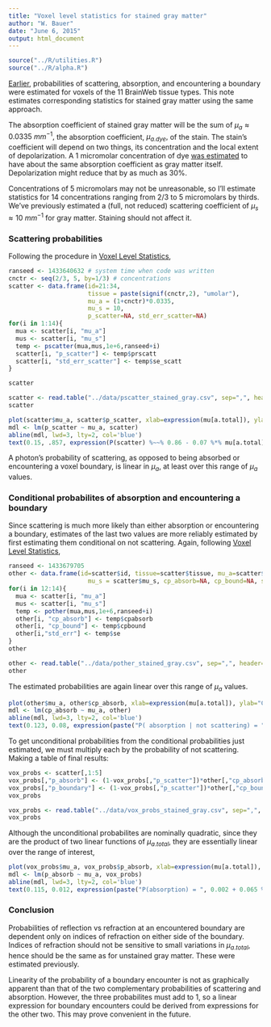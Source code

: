 ```yaml
---
title: "Voxel level statistics for stained gray matter"
author: "W. Bauer"
date: "June 6, 2015"
output: html_document
---
```


```r
source("../R/utilities.R")
source("../R/alpha.R")
```

[Earlier](voxel_level_stats.html), probabilities of scattering, absorption, and encountering a boundary were estimated for voxels of the 11 BrainWeb tissue types. This note estimates corresponding statistics for stained gray matter using the same approach.

The absorption coefficient of stained gray matter will be the sum of $\mu_a \approx 0.0335\:mm^{-1},$ the absorption coefficient, $\mu_{a.dye},$ of the stain. The stain's coefficient will depend on two things, its concentration and the local extent of depolarization. A 1 micromolar concentration of dye [was estimated](absorption.html) to have about the same absorption coefficient as gray matter itself. Depolarization might reduce that by as much as 30%.

Concentrations of 5 micromolars may not be unreasonable, so I'll estimate statistics for 14 concentrations ranging from 2/3 to 5 micromolars by thirds. We've previously estimated a (full, not reduced) scattering coefficient of $\mu_s \approx 10\:mm^{-1}$ for gray matter. Staining should not affect it.

### Scattering probabilities

Following the procedure in [Voxel Level Statistics](voxel_level_stats.html),

```r
ranseed <- 1433640632 # system time when code was written
cnctr <- seq(2/3, 5, by=1/3) # concentrations
scatter <- data.frame(id=21:34, 
                      tissue = paste(signif(cnctr,2), "umolar"),
                      mu_a = (1+cnctr)*0.0335,
                      mu_s = 10,
                      p_scatter=NA, std_err_scatter=NA)
for(i in 1:14){
  mua <- scatter[i, "mu_a"]
  mus <- scatter[i, "mu_s"]
  temp <- pscatter(mua,mus,1e+6,ranseed+i)
  scatter[i, "p_scatter"] <- temp$prscatt
  scatter[i, "std_err_scatter"] <- temp$se_scatt
}

scatter
```

```r
scatter <- read.table("../data/pscatter_stained_gray.csv", sep=",", header=TRUE)
scatter
```

```r
plot(scatter$mu_a, scatter$p_scatter, xlab=expression(mu[a.total]), ylab="Scattering probability", main="Probability of scattering as opposed to absorption\nor encountering a boundary", pch=19, col='blue')
mdl <- lm(p_scatter ~ mu_a, scatter)
abline(mdl, lwd=3, lty=2, col='blue')
text(0.15, .857, expression(P(scatter) %~~% 0.86 - 0.07 %*% mu[a.total]), cex=1.25)
```

A photon's probability of scattering, as opposed to being absorbed or encountering a voxel boundary, is linear in $\mu_a,$ at least over this range of $\mu_a$ values.

### Conditional probabilites of absorption and encountering a boundary

Since scattering is much more likely than either absorption or encountering a boundary, estimates of the last two values are more reliably estimated by first estimating them conditional on not scattering. Again, following [Voxel Level Statistics](voxel_level_stats.html),

```r
ranseed <- 1433679705
other <- data.frame(id=scatter$id, tissue=scatter$tissue, mu_a=scatter$mu_a,
                      mu_s = scatter$mu_s, cp_absorb=NA, cp_bound=NA, std_err=NA)
for(i in 12:14){
  mua <- scatter[i, "mu_a"]
  mus <- scatter[i, "mu_s"]
  temp <- pother(mua,mus,1e+6,ranseed+i)
  other[i, "cp_absorb"] <- temp$cpabsorb
  other[i, "cp_bound"] <- temp$cpbound
  other[i,"std_err"] <- temp$se
}
other
```

```r
other <- read.table("../data/pother_stained_gray.csv", sep=",", header=TRUE)
other
```

The estimated probabilities are again linear over this range of $\mu_a$ values.

```r
plot(other$mu_a, other$cp_absorb, xlab=expression(mu[a.total]), ylab="Conditional absorption probability", main="Probability of absorption conditional on not scattering", pch=19, col='blue')
mdl <- lm(cp_absorb ~ mu_a, other)
abline(mdl, lwd=3, lty=2, col='blue')
text(0.123, 0.08, expression(paste("P( absorption | not scattering) = ", 0.001 + 0.421 %*% mu[a.total])), cex=1.25)
```

To get unconditional probabilities from the conditional probabilities just estimated, we must multiply each by the probability of not scattering. Making a table of final results:

```r
vox_probs <- scatter[,1:5]
vox_probs[,"p_absorb"] <- (1-vox_probs[,"p_scatter"])*other[,"cp_absorb"]
vox_probs[,"p_boundary"] <- (1-vox_probs[,"p_scatter"])*other[,"cp_bound"]
vox_probs
```

```r
vox_probs <- read.table("../data/vox_probs_stained_gray.csv", sep=",", header=TRUE)
vox_probs
```

Although the unconditional probabilites are nominally quadratic, since they are the product of two linear functions of $\mu_{a.total}$, they are essentially linear over the range of interest,

```r
plot(vox_probs$mu_a, vox_probs$p_absorb, xlab=expression(mu[a.total]), main=expression(paste("Absorption probability as a function of ", mu[a.total])), ylab="Probability of absorption ", pch=19, col='blue')
mdl <- lm(p_absorb ~ mu_a, vox_probs)
abline(mdl, lwd=3, lty=2, col='blue')
text(0.115, 0.012, expression(paste("P(absorption) = ", 0.002 + 0.065 %*% (mu[a.total]-0.0335))), cex=1.25)
```

### Conclusion

Probabilities of reflection vs refraction at an encountered boundary are dependent only on indices of refraction on either side of the boundary. Indices of refraction should not be sensitive to small variations in $\mu_{a.total},$ hence should be the same as for unstained gray matter. These were estimated previously.

Linearity of the probability of a boundary encounter is not as graphically apparent than that of the two complementary probabilities of scattering and absorption. However, the three probabilites must add to 1, so a linear expression for boundary encounters could be derived from expressions for the other two. This may prove convenient in the future.
